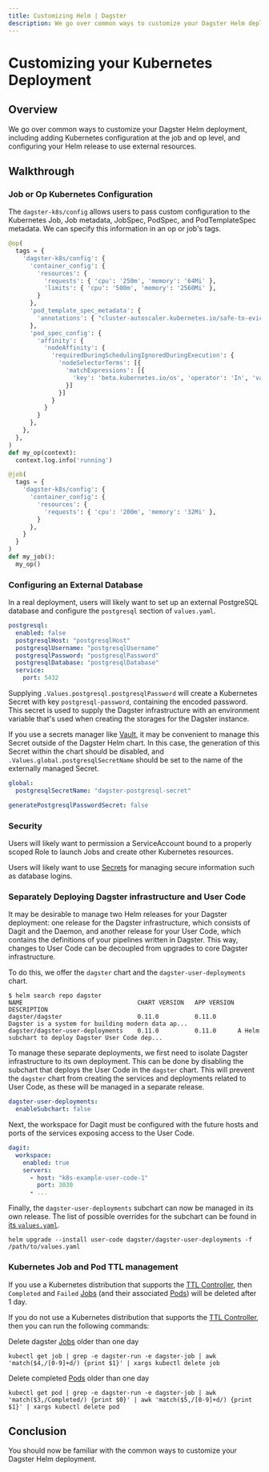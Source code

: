 ```yaml
---
title: Customizing Helm | Dagster
description: We go over common ways to customize your Dagster Helm deployment. This includes adding Kubernetes configuration at the job and op level, and configuring your Helm release to use external resources.
---
```


# Customizing your Kubernetes Deployment

## Overview

We go over common ways to customize your Dagster Helm deployment, including adding Kubernetes configuration at the job and op level, and configuring your Helm release to use external resources.

## Walkthrough

### Job or Op Kubernetes Configuration

The `dagster-k8s/config` allows users to pass custom configuration to the Kubernetes Job, Job metadata, JobSpec, PodSpec, and PodTemplateSpec metadata. We can specify this information in an op or job's tags.

```python
@op(
  tags = {
    'dagster-k8s/config': {
      'container_config': {
        'resources': {
          'requests': { 'cpu': '250m', 'memory': '64Mi' },
          'limits': { 'cpu': '500m', 'memory': '2560Mi' },
        }
      },
      'pod_template_spec_metadata': {
        'annotations': { "cluster-autoscaler.kubernetes.io/safe-to-evict": "true"}
      },
      'pod_spec_config': {
        'affinity': {
          'nodeAffinity': {
            'requiredDuringSchedulingIgnoredDuringExecution': {
              'nodeSelectorTerms': [{
                'matchExpressions': [{
                  'key': 'beta.kubernetes.io/os', 'operator': 'In', 'values': ['windows', 'linux'],
                }]
              }]
            }
          }
        }
      },
    },
  },
)
def my_op(context):
  context.log.info('running')

@job(
  tags = {
    'dagster-k8s/config': {
      'container_config': {
        'resources': {
          'requests': { 'cpu': '200m', 'memory': '32Mi' },
        }
      },
    }
  }
)
def my_job():
  my_op()
```

### Configuring an External Database

In a real deployment, users will likely want to set up an external PostgreSQL database and configure the `postgresql` section of `values.yaml`.

```yaml
postgresql:
  enabled: false
  postgresqlHost: "postgresqlHost"
  postgresqlUsername: "postgresqlUsername"
  postgresqlPassword: "postgresqlPassword"
  postgresqlDatabase: "postgresqlDatabase"
  service:
    port: 5432
```

Supplying `.Values.postgresql.postgresqlPassword` will create a Kubernetes Secret with key `postgresql-password`, containing the encoded password. This secret is used to supply the Dagster infrastructure with an environment variable that's used when creating the storages for the Dagster instance.

If you use a secrets manager like [Vault](https://www.hashicorp.com/products/vault/kubernetes), it may be convenient to manage this Secret outside of the Dagster Helm chart. In this case, the generation of this Secret within the chart should be disabled, and `.Values.global.postgresqlSecretName` should be set to the name of the externally managed Secret.

```yaml
global:
  postgresqlSecretName: "dagster-postgresql-secret"

generatePostgresqlPasswordSecret: false
```

### Security

Users will likely want to permission a ServiceAccount bound to a properly scoped Role to launch Jobs and create other Kubernetes resources.

Users will likely want to use [Secrets](https://kubernetes.io/docs/concepts/configuration/secret/) for managing secure information such as database logins.

### Separately Deploying Dagster infrastructure and User Code

It may be desirable to manage two Helm releases for your Dagster deployment: one release for the Dagster infrastructure, which consists of Dagit and the Daemon, and another release for your User Code, which contains the definitions of your pipelines written in Dagster. This way, changes to User Code can be decoupled from upgrades to core Dagster infrastructure.

To do this, we offer the `dagster` chart and the `dagster-user-deployments` chart.

    $ helm search repo dagster
    NAME                            	CHART VERSION	APP VERSION	DESCRIPTION
    dagster/dagster                 	0.11.0       	0.11.0     	Dagster is a system for building modern data ap...
    dagster/dagster-user-deployments	0.11.0       	0.11.0     	A Helm subchart to deploy Dagster User Code dep...

To manage these separate deployments, we first need to isolate Dagster infrastructure to its own deployment. This can be done by disabling the subchart that deploys the User Code in the `dagster` chart. This will prevent the `dagster` chart from creating the services and deployments related to User Code, as these will be managed in a separate release.

```yaml
dagster-user-deployments:
  enableSubchart: false
```

Next, the workspace for Dagit must be configured with the future hosts and ports of the services exposing access to the User Code.

```yaml
dagit:
  workspace:
    enabled: true
    servers:
      - host: "k8s-example-user-code-1"
        port: 3030
      - ...
```

Finally, the `dagster-user-deployments` subchart can now be managed in its own release. The list of possible overrides for the subchart can be found in [its `values.yaml`](https://github.com/dagster-io/dagster/blob/master/helm/dagster/charts/dagster-user-deployments/values.yaml).

    helm upgrade --install user-code dagster/dagster-user-deployments -f /path/to/values.yaml

### Kubernetes Job and Pod TTL management

If you use a Kubernetes distribution that supports the [TTL Controller](https://kubernetes.io/docs/concepts/workloads/controllers/ttlafterfinished/#ttl-controller), then `Completed` and `Failed` [Jobs](https://kubernetes.io/docs/concepts/workloads/controllers/job/) (and their associated [Pods](https://kubernetes.io/docs/concepts/workloads/pods/)) will be deleted after 1 day.

If you do not use a Kubernetes distribution that supports the [TTL Controller](https://kubernetes.io/docs/concepts/workloads/controllers/ttlafterfinished/#ttl-controller), then you can run the following commands:

Delete dagster [Jobs](https://kubernetes.io/docs/concepts/workloads/controllers/job/) older than one day

    kubectl get job | grep -e dagster-run -e dagster-job | awk 'match($4,/[0-9]+d/) {print $1}' | xargs kubectl delete job

Delete completed [Pods](https://kubernetes.io/docs/concepts/workloads/pods/) older than one day

    kubectl get pod | grep -e dagster-run -e dagster-job | awk 'match($3,/Completed/) {print $0}' | awk 'match($5,/[0-9]+d/) {print $1}' | xargs kubectl delete pod

## Conclusion

You should now be familiar with the common ways to customize your Dagster Helm deployment.
